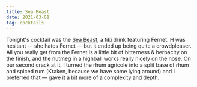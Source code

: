 ```yaml
---
title: Sea Beast
date: 2021-03-01
tag: cocktails
---
```


Tonight's cocktail was the [Sea Beast](http://cocktailvirgin.blogspot.com/2018/01/sea-beast.html), a tiki drink featuring Fernet. H was hesitant — she hates Fernet — but it ended up being quite a crowdpleaser. All you really get from the Fernet is a little bit of bitterness & herbacity on the finish, and the nutmeg in a highball works really nicely on the nose. On our second crack at it, I turned the rhum agricole into a split base of rhum and spiced rum (Kraken, because we have some lying around) and I preferred that — gave it a bit more of a complexity and depth.
        